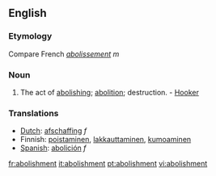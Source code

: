 ==English==
===Etymology===
Compare French ''[[abolissement]]'' ''m''
===Noun===
{{en-noun}}

#The act of [[abolishing]]; [[abolition]]; destruction. - [[Hooker]]

===Translations===
*[[Dutch]]: [[afschaffing]] ''f''
*Finnish: [[poistaminen]], [[lakkauttaminen]], [[kumoaminen]]
*[[Spanish]]: [[abolición]] ''f''

[[fr:abolishment]]
[[it:abolishment]]
[[pt:abolishment]]
[[vi:abolishment]]